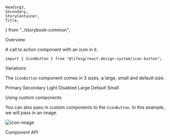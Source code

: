     Heading3,
    Secondary,
    StoryContainer,
    Title,
} from "../storybook-common";

<Meta title="General/IconButton" component={IconButton} />

<Title>Icon Button</Title>

<Secondary>Overview</Secondary>

A call to action component with an icon in it.

```tsx
import { IconButton } from "@lifesg/react-design-system/icon-button";
```

<Canvas>
    <Story name="IconButton">
        <IconButton>
            <LockIcon />
        </IconButton>
    </Story>
</Canvas>

<Heading3>Variations</Heading3>

The `IconButton` component comes in 3 sizes, a large, small and default size.

<Canvas>
    <Story name="Variations">
        <StoryContainer>
            <Grid>
                <Row>
                    <span />
                    <label>Primary</label>
                    <label>Secondary</label>
                    <label>Light</label>
                    <label>Disabled</label>
                </Row>
                <Row>
                    <label>Large</label>
                    <IconButton sizeType="large" styleType="primary">
                        <LockIcon />
                    </IconButton>
                    <IconButton sizeType="large" styleType="secondary">
                        <LockIcon />
                    </IconButton>
                    <IconButton sizeType="large" styleType="light">
                        <LockIcon />
                    </IconButton>
                    <IconButton sizeType="large" disabled>
                        <LockIcon />
                    </IconButton>
                </Row>
                <Row>
                    <label>Default</label>
                    <IconButton styleType="primary">
                        <LockIcon />
                    </IconButton>
                    <IconButton styleType="secondary">
                        <LockIcon />
                    </IconButton>
                    <IconButton styleType="light">
                        <LockIcon />
                    </IconButton>
                    <IconButton disabled>
                        <LockIcon />
                    </IconButton>
                </Row>
                <Row>
                    <label>Small</label>
                    <IconButton sizeType="small" styleType="primary">
                        <LockIcon />
                    </IconButton>
                    <IconButton sizeType="small" styleType="secondary">
                        <LockIcon />
                    </IconButton>
                    <IconButton sizeType="small" styleType="light">
                        <LockIcon />
                    </IconButton>
                    <IconButton sizeType="small" disabled>
                        <LockIcon />
                    </IconButton>
                </Row>
            </Grid>
        </StoryContainer>
    </Story>
</Canvas>

<Heading3>Using custom components</Heading3>

You can also pass in custom components to the `IconButton`. In this example, we will pass in an image.

<Canvas>
    <Story name="Custom components">
        <IconButton>
            <img
                src="https://cdn-icons-png.flaticon.com/128/2171/2171991.png"
                alt="icon-image"
            />
        </IconButton>
    </Story>
</Canvas>

<Secondary>Component API</Secondary>

<PropsTable />
